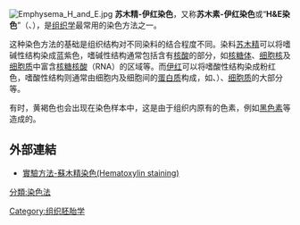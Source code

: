 [[Image:Emphysema_H_and_E.jpg|right]]
'''苏木精-伊红染色'''，又称'''苏木素-伊红染色'''或“'''H&E染色'''”（{{lang|en|hematoxylin and eosin stain}}、{{lang|en|H&E stain}}），是[[组织学|组织学]]最常用的染色方法之一。

这种染色方法的基础是组织结构对不同染料的结合程度不同。染料[[苏木精|苏木精]]可以将嗜碱性结构染成蓝紫色，嗜碱性结构通常包括含有[[核酸|核酸]]的部分，如[[核糖体|核糖体]]、[[细胞核|细胞核]]及[[细胞质|细胞质]]中富含[[核糖核酸|核糖核酸]]（RNA）的区域等。而[[伊红|伊红]]可以将嗜酸性结构染成粉红色，嗜酸性结构则通常由细胞内及细胞间的[[蛋白质|蛋白质]]构成，如{{tsl|en|Lewy body|路易体}}、{{tsl|en|Mallory body|酒精小体}}）、[[细胞质|细胞质]]的大部分等。

有时，黄褐色也会出现在染色样本中，这是由于组织内原有的色素，例如[[黑色素|黑色素]]等造成的。

==外部連結==
*[http://smallcollation.blogspot.tw/2013/01/hematoxylin-staining.html 實驗方法-蘇木精染色(Hematoxylin staining)]

[[分類:染色法|分類:染色法]]
[[Category:组织胚胎学|Category:组织胚胎学]]

{{生物染色劑}}